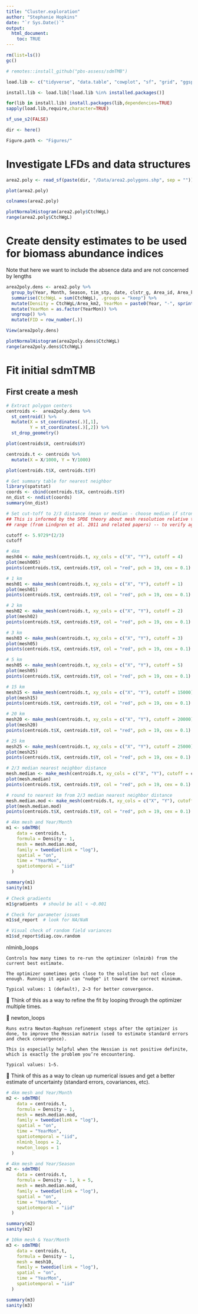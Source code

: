 ```yaml
---
title: "Cluster.exploration"
author: "Stephanie Hopkins"
date: "`r Sys.Date()`"
output: 
  html_document:
    toc: TRUE
---
```


```r

rm(list=ls())
gc()

# remotes::install_github("pbs-assess/sdmTMB")

load.lib <- c("tidyverse", "data.table", "cowplot", "sf", "grid", "ggspatial", "ggnewscale", "RColorBrewer", "scales", "rcompanion", "rnaturalearth", "rnaturalearthhires", "r4ss", "patchwork","rmapshaper", "here", "sdmTMB", "zoo")

install.lib <- load.lib[!load.lib %in% installed.packages()]

for(lib in install.lib) install.packages(lib,dependencies=TRUE)
sapply(load.lib,require,character=TRUE)

sf_use_s2(FALSE)

dir <- here()

Figure.path <- "Figures/"

```

# Investigate LFDs and data structures

```r

area2.poly <- read_sf(paste(dir, "/Data/area2.polygons.shp", sep = ""))

plot(area2.poly)

colnames(area2.poly)

plotNormalHistogram(area2.poly$CtchWgL)
range(area2.poly$CtchWgL)

```

# Create density estimates to be used for biomass abundance indices

Note that here we want to include the absence data and are not concerned by lengths

```r

area2poly.dens <- area2.poly %>%
  group_by(Year, Month, Season, tim_stp, date, clstr_g, Area_id, Area_km2, geometry) %>%
  summarise(CtchWgL = sum(CtchWgL), .groups = "keep") %>%
  mutate(Density = CtchWgL/Area_km2, YearMon = paste0(Year, "-", sprintf("%02d", Month))) %>%
  mutate(YearMon = as.factor(YearMon)) %>%
  ungroup() %>%
  mutate(FID = row_number(.))

View(area2poly.dens)

plotNormalHistogram(area2poly.dens$CtchWgL)
range(area2poly.dens$CtchWgL)

```

# Fit initial sdmTMB

## First create a mesh

```r

# Extract polygon centers
centroids <-  area2poly.dens %>%
  st_centroid() %>%
  mutate(X = st_coordinates(.)[,1],
         Y = st_coordinates(.)[,2]) %>%
  st_drop_geometry()

plot(centroids$X, centroids$Y)  

centroids.t <- centroids %>%
  mutate(X = X/1000, Y = Y/1000)

plot(centroids.t$X, centroids.t$Y) 

# Get summary table for nearest neighbor
library(spatstat)
coords <- cbind(centroids.t$X, centroids.t$Y)
nn_dist <- nndist(coords)
summary(nn_dist)

# Set cut-toff to 2/3 distance (mean or median - choose median if strong out-liers)
## This is informed by the SPDE theory about mesh resolution relative to spatial 
## range (from Lindgren et al. 2011 and related papers) -- to verify against ChatGPT

cutoff <- 5.9729*(2/3)
cutoff

# 4km
mesh04 <- make_mesh(centroids.t, xy_cols = c("X", "Y"), cutoff = 4)
plot(mesh005)
points(centroids.t$X, centroids.t$Y, col = "red", pch = 19, cex = 0.1)

# 1 km
mesh01 <- make_mesh(centroids.t, xy_cols = c("X", "Y"), cutoff = 1)
plot(mesh01)
points(centroids.t$X, centroids.t$Y, col = "red", pch = 19, cex = 0.1)

# 2 km
mesh02 <- make_mesh(centroids.t, xy_cols = c("X", "Y"), cutoff = 2) 
plot(mesh02)
points(centroids.t$X, centroids.t$Y, col = "red", pch = 19, cex = 0.1)

# 3 km
mesh03 <- make_mesh(centroids.t, xy_cols = c("X", "Y"), cutoff = 3)
plot(mesh05)
points(centroids.t$X, centroids.t$Y, col = "red", pch = 19, cex = 0.1)

# 5 km
mesh05 <- make_mesh(centroids.t, xy_cols = c("X", "Y"), cutoff = 5)  
plot(mesh05)
points(centroids.t$X, centroids.t$Y, col = "red", pch = 19, cex = 0.1)

```


```r
# 15 km
mesh15 <- make_mesh(centroids.t, xy_cols = c("X", "Y"), cutoff = 15000)  
plot(mesh15)
points(centroids.t$X, centroids.t$Y, col = "red", pch = 19, cex = 0.1)

# 20 km
mesh20 <- make_mesh(centroids.t, xy_cols = c("X", "Y"), cutoff = 20000)  
plot(mesh20)
points(centroids.t$X, centroids.t$Y, col = "red", pch = 19, cex = 0.1)

# 25 km
mesh25 <- make_mesh(centroids.t, xy_cols = c("X", "Y"), cutoff = 25000)
plot(mesh25)
points(centroids.t$X, centroids.t$Y, col = "red", pch = 19, cex = 0.1)

# 2/3 median nearest neighbor distance
mesh.median <- make_mesh(centroids.t, xy_cols = c("X", "Y"), cutoff = cutoff)  
plot(mesh.median)
points(centroids.t$X, centroids.t$Y, col = "red", pch = 19, cex = 0.1)

# round to nearest km from 2/3 median nearest neighbor distance
mesh.median.mod <- make_mesh(centroids.t, xy_cols = c("X", "Y"), cutoff = 4000)  
plot(mesh.median.mod)
points(centroids.t$X, centroids.t$Y, col = "red", pch = 19, cex = 0.1)

```

```r

# 4km mesh and Year/Month
m1 <- sdmTMB(
    data = centroids.t,
    formula = Density ~ 1,
    mesh = mesh.median.mod,
    family = tweedie(link = "log"),
    spatial = "on",
    time = "YearMon",
    spatiotemporal = "iid"
  )

summary(m1)
sanity(m1)

# Check gradients
m1$gradients  # should be all < ~0.001

# Check for parameter issues
m1$sd_report  # look for NA/NaN

# Visual check of random field variances
m1$sd_report$diag.cov.random

```

nlminb_loops

    Controls how many times to re-run the optimizer (nlminb) from the current best estimate.

    The optimizer sometimes gets close to the solution but not close enough. Running it again can "nudge" it toward the correct minimum.

    Typical values: 1 (default), 2–3 for better convergence.

📌 Think of this as a way to refine the fit by looping through the optimizer multiple times.

🧮 newton_loops

    Runs extra Newton-Raphson refinement steps after the optimizer is done, to improve the Hessian matrix (used to estimate standard errors and check convergence).

    This is especially helpful when the Hessian is not positive definite, which is exactly the problem you’re encountering.

    Typical values: 1–5.

📌 Think of this as a way to clean up numerical issues and get a better estimate of uncertainty (standard errors, covariances, etc).

```r

# 4km mesh and Year/Month
m2 <- sdmTMB(
    data = centroids.t,
    formula = Density ~ 1,
    mesh = mesh.median.mod,
    family = tweedie(link = "log"),
    spatial = "on",
    time = "YearMon",
    spatiotemporal = "iid",
    nlminb_loops = 2,
    newton_loops = 1
  )

```


```r
# 4km mesh and Year/Season
m2 <- sdmTMB(
    data = centroids.t,
    formula = Density ~ 1, k = 5,
    mesh = mesh.median.mod,
    family = tweedie(link = "log"),
    spatial = "on",
    time = "YearMon",
    spatiotemporal = "iid"
  )

summary(m2)
sanity(m2)

# 10km mesh & Year/Month
m3 <- sdmTMB(
    data = centroids.t,
    formula = Density ~ 1,
    mesh = mesh10,
    family = tweedie(link = "log"),
    spatial = "on",
    time = "YearMon",
    spatiotemporal = "iid"
  )

summary(m3)
sanity(m3)



```


